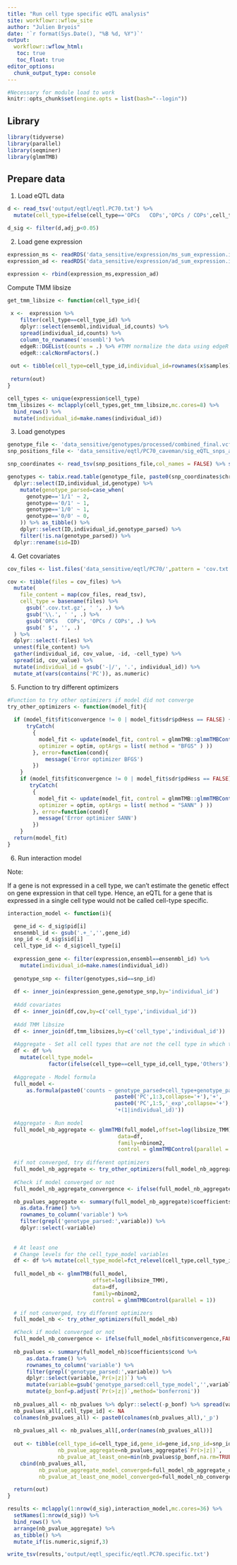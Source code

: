 ```yaml
---
title: "Run cell type specific eQTL analysis"
site: workflowr::wflow_site
author: "Julien Bryois"
date: '`r format(Sys.Date(), "%B %d, %Y")`'
output:
  workflowr::wflow_html:
   toc: true
   toc_float: true
editor_options:
  chunk_output_type: console
---
```


```r
#Necessary for module load to work
knitr::opts_chunk$set(engine.opts = list(bash="--login"))
```

## Library

```r
library(tidyverse)
library(parallel)
library(seqminer)
library(glmmTMB)
```

## Prepare data

1. Load eQTL data

```r
d <- read_tsv('output/eqtl/eqtl.PC70.txt') %>% 
  mutate(cell_type=ifelse(cell_type=='OPCs   COPs','OPCs / COPs',cell_type))
```

```r
d_sig <- filter(d,adj_p<0.05)
```

2. Load gene expression

```r
expression_ms <- readRDS('data_sensitive/expression/ms_sum_expression.individual_id.rds') %>% mutate(dataset='ms')
expression_ad <- readRDS('data_sensitive/expression/ad_sum_expression.individual_id.rds') %>% mutate(dataset='ad')
```

```r
expression <- rbind(expression_ms,expression_ad)
```

Compute TMM libsize

```r
get_tmm_libsize <- function(cell_type_id){
  
 x <-  expression %>% 
    filter(cell_type==cell_type_id) %>% 
    dplyr::select(ensembl,individual_id,counts) %>% 
    spread(individual_id,counts) %>% 
    column_to_rownames('ensembl') %>% 
    edgeR::DGEList(counts = .) %>% #TMM normalize the data using edgeR
    edgeR::calcNormFactors(.)
 
 out <- tibble(cell_type=cell_type_id,individual_id=rownames(x$samples),libsize_TMM=edgeR::effectiveLibSizes(x))
 
 return(out)
}
```

```r
cell_types <- unique(expression$cell_type)
tmm_libsizes <- mclapply(cell_types,get_tmm_libsize,mc.cores=8) %>% 
  bind_rows() %>% 
  mutate(individual_id=make.names(individual_id))
```

3. Load genotypes

```r
genotype_file <- 'data_sensitive/genotypes/processed/combined_final.vcf.gz'
snp_positions_file <- 'data_sensitive/eqtl/PC70_caveman/sig_eQTL_snps_alleles.txt'
```
  
```r
snp_coordinates <- read_tsv(snp_positions_file,col_names = FALSE) %>% setNames(c('chr','start','sid','A1','A2'))
```

```r
genotypes <- tabix.read.table(genotype_file, paste0(snp_coordinates$chr,':',snp_coordinates$start,'-',snp_coordinates$start)) %>% gather(individual_id,genotype,-CHROM,-POS,-ID,-REF,-ALT,-QUAL,-FILTER,-INFO,-FORMAT) %>% 
  dplyr::select(ID,individual_id,genotype) %>% 
    mutate(genotype_parsed=case_when(
      genotype=='1/1' ~ 2,
      genotype=='0/1' ~ 1,
      genotype=='1/0' ~ 1,
      genotype=='0/0' ~ 0,
    )) %>% as_tibble() %>% 
    dplyr::select(ID,individual_id,genotype_parsed) %>% 
    filter(!is.na(genotype_parsed)) %>% 
  dplyr::rename(sid=ID)
```

4. Get covariates

```r
cov_files <- list.files('data_sensitive/eqtl/PC70/',pattern = 'cov.txt.gz',full.names = TRUE)

cov <- tibble(files = cov_files) %>%
  mutate(
    file_content = map(cov_files, read_tsv),
    cell_type = basename(files) %>%
      gsub('.cov.txt.gz', ' ', .) %>%
      gsub('\\.', ' ', .) %>%
      gsub('OPCs   COPs', 'OPCs / COPs', .) %>%
      gsub(' $', '', .)
  ) %>%
  dplyr::select(-files) %>%
  unnest(file_content) %>%
  gather(individual_id, cov_value, -id, -cell_type) %>%
  spread(id, cov_value) %>%
  mutate(individual_id = gsub('-|/', '.', individual_id)) %>%
  mutate_at(vars(contains('PC')), as.numeric)
```

5. Function to try different optimizers

```r
#Function to try other optimizers if model did not converge
try_other_optimizers <- function(model_fit){
  
  if (model_fit$fit$convergence != 0 | model_fit$sdr$pdHess == FALSE) {
      tryCatch(
        {
          model_fit <- update(model_fit, control = glmmTMB::glmmTMBControl(
          optimizer = optim, optArgs = list( method = "BFGS" ) ))
        }, error=function(cond){
            message('Error optimizer BFGS')
        })
    }
    if (model_fit$fit$convergence != 0 | model_fit$sdr$pdHess == FALSE) {
       tryCatch(
        {
          model_fit <- update(model_fit, control = glmmTMB::glmmTMBControl(
          optimizer = optim, optArgs = list( method = "SANN" ) ))
        }, error=function(cond){
          message('Error optimizer SANN')
        })
    }
  return(model_fit)
}
```

6. Run interaction model

Note: 

If a gene is not expressed in a cell type, we can't estimate the genetic effect on gene expression in that cell type. Hence, an eQTL for a gene that is expressed in a single cell type would not be called cell-type specific.

```r
interaction_model <- function(i){

  gene_id <- d_sig$pid[i]
  ensenmbl_id <- gsub('.+_','',gene_id)
  snp_id <- d_sig$sid[i]
  cell_type_id <- d_sig$cell_type[i]
  
  expression_gene <- filter(expression,ensembl==ensenmbl_id) %>%
    mutate(individual_id=make.names(individual_id))
  
  genotype_snp <- filter(genotypes,sid==snp_id)
  
  df <- inner_join(expression_gene,genotype_snp,by='individual_id')
  
  #Add covariates
  df <- inner_join(df,cov,by=c('cell_type','individual_id'))
  
  #Add TMM libsize
  df <- inner_join(df,tmm_libsizes,by=c('cell_type','individual_id'))
  
  #Aggregate - Set all cell types that are not the cell type in which the eQTL was discovered as 'Others'
  df <- df %>% 
    mutate(cell_type_model=
             factor(ifelse(cell_type==cell_type_id,cell_type,'Others'),levels=c('Others',cell_type_id)))
  
  #Aggregate - Model formula
  full_model <- 
      as.formula(paste0('counts ~ genotype_parsed+cell_type+genotype_parsed:cell_type_model+diagnosis+study+',
                                  paste0('PC',1:3,collapse='+'),'+',
                                  paste0('PC',1:5,'_exp',collapse='+'),
                                  '+(1|individual_id)'))
  
  #Aggregate - Run model 
  full_model_nb_aggregate <- glmmTMB(full_model,offset=log(libsize_TMM),
                                   data=df,
                                   family=nbinom2,
                                   control = glmmTMBControl(parallel = 1))
  
  #if not converged, try different optimizers
  full_model_nb_aggregate <- try_other_optimizers(full_model_nb_aggregate)
  
  #Check if model converged or not
  full_model_nb_aggregate_convergence <- ifelse(full_model_nb_aggregate$fit$convergence,FALSE,TRUE)

  nb_pvalues_aggregate <- summary(full_model_nb_aggregate)$coefficients$cond %>% 
    as.data.frame() %>% 
    rownames_to_column('variable') %>% 
    filter(grepl('genotype_parsed:',variable)) %>% 
    dplyr::select(-variable)
  
 
  # At least one
  # Change levels for the cell_type_model variables
  df <- df %>% mutate(cell_type_model=fct_relevel(cell_type,cell_type_id))
  
  full_model_nb <- glmmTMB(full_model,
                           offset=log(libsize_TMM),
                           data=df,
                           family=nbinom2,
                           control = glmmTMBControl(parallel = 1))

  # if not converged, try different optimizers
  full_model_nb <- try_other_optimizers(full_model_nb)

  #Check if model converged or not
  full_model_nb_convergence <- ifelse(full_model_nb$fit$convergence,FALSE,TRUE)
  
  nb_pvalues <- summary(full_model_nb)$coefficients$cond %>% 
      as.data.frame() %>% 
      rownames_to_column('variable') %>% 
      filter(grepl('genotype_parsed:',variable)) %>% 
      dplyr::select(variable,`Pr(>|z|)`) %>% 
      mutate(variable=gsub('genotype_parsed:cell_type_model','',variable)) %>% 
      mutate(p_bonf=p.adjust(`Pr(>|z|)`,method='bonferroni'))
  
  nb_pvalues_all <- nb_pvalues %>% dplyr::select(-p_bonf) %>% spread(variable,`Pr(>|z|)`)
  nb_pvalues_all[,cell_type_id] <- NA
  colnames(nb_pvalues_all) <- paste0(colnames(nb_pvalues_all),'_p')
  
  nb_pvalues_all <- nb_pvalues_all[,order(names(nb_pvalues_all))]
  
  out <- tibble(cell_type_id=cell_type_id,gene_id=gene_id,snp_id=snp_id,
                nb_pvalue_aggregate=nb_pvalues_aggregate$`Pr(>|z|)`,
                nb_pvalue_at_least_one=min(nb_pvalues$p_bonf,na.rm=TRUE)) %>% 
    cbind(nb_pvalues_all,
          nb_pvalue_aggregate_model_converged=full_model_nb_aggregate_convergence,
          nb_pvalue_at_least_one_model_converged=full_model_nb_convergence)

  return(out)
}
```

```r
results <- mclapply(1:nrow(d_sig),interaction_model,mc.cores=36) %>% 
  setNames(1:nrow(d_sig)) %>% 
  bind_rows() %>% 
  arrange(nb_pvalue_aggregate) %>% 
  as_tibble() %>% 
  mutate_if(is.numeric,signif,3)
```

```r
write_tsv(results,'output/eqtl_specific/eqtl.PC70.specific.txt')
```
